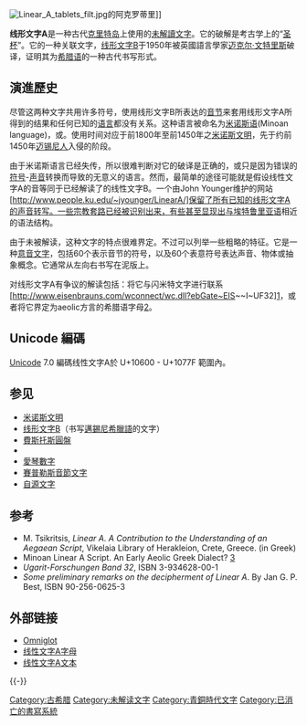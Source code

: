 {{Infobox WS
|name=线形文字A<br>Linear A
|type=[[未解讀文字|未解讀文字]]
|languages={{tsl|en|Eteocretan language|真克里特語}}（未知）
|time=可能從MM IB至LM IIIA
|children=可能是[[線形文字B|線形文字B]]
|sample=0726 La Canée musée linéaire A.JPG
|imagesize=250px
|iso15924=Lina
|unicode=[http://www.unicode.org/charts/PDF/U10600.pdf U+10600 - U+1077F]
}}
[[File:Linear_A_tablets_filt.jpg|thumb]]的阿克罗蒂里]]

'''线形文字A'''是一种古代[[克里特岛|克里特岛]]上使用的[[未解讀文字|未解讀文字]]。它的破解是考古学上的“[[圣杯|圣杯]]”。它的一种关联文字，[[线形文字B|线形文字B]]于1950年被英國語言學家[[迈克尔·文特里斯|迈克尔·文特里斯]]破译，证明其为[[希腊语|希腊语]]的一种古代书写形式。

==演進歷史==
尽管这两种文字共用许多符号，使用线形文字B所表达的[[音节|音节]]来套用线形文字A所得到的结果和任何已知的[[语言|语言]]都没有关系。这种语言被命名为[[米诺斯语|米诺斯语]](Minoan language)，或{{le|真克里特語|Eteocretan language}}。使用时间对应于前1800年至前1450年之[[米诺斯文明|米诺斯文明]]，先于约前1450年[[迈锡尼文明|迈锡尼人]]入侵的阶段。

由于米诺斯语言已经失传，所以很难判断对它的破译是正确的，或只是因为错误的[[符号|符号]]-[[声音|声音]]转换而导致的无意义的语言。然而，最简单的途径可能就是假设线性文字A的音等同于已经解读了的线性文字B。一个由John Younger维护的网站[http://www.people.ku.edu/~jyounger/LinearA/]保留了所有已知的线形文字A的声音转写。一些宗教套路已经被识别出来，有些甚至显现出与[[伊特拉斯坎語|埃特鲁里亚语]]相近的语法结构。

由于未被解读，这种文字的特点很难界定。不过可以列举一些粗略的特征。它是一种[[意音文字|意音文字]]，包括60个表示音节的符号，以及60个表意符号表达声音、物体或抽象概念。它通常从左向右书写在泥版上。

对线形文字A有争议的解读包括：将它与闪米特文字进行联系[http://www.eisenbrauns.com/wconnect/wc.dll?ebGate~EIS~~I~UF32][https://web.archive.org/web/20051124043223/http://users.cyberone.com.au/myers/gordon.html]，或者将它界定为aeolic方言的希腊语字母[https://web.archive.org/web/20060210183254/http://www.anistor.co.hol.gr/english/enback/v014.htm]。

== Unicode 編碼 ==

[[Unicode|Unicode]] 7.0 編碼线性文字A於 U+10600 - U+1077F 範圍內。

{{Unicode chart Linear A}}

== 参见 ==
* [[米诺斯文明|米诺斯文明]]
* [[线形文字B|线形文字B]]（书写[[邁錫尼希臘語|邁錫尼希臘語]]的文字）
* [[費斯托斯圓盤|費斯托斯圓盤]]
* {{tsl|en|Cretan hieroglyphs|克里特象形文字}}
* [[愛琴數字|愛琴數字]]
* [[賽普勒斯音節文字|賽普勒斯音節文字]]
* [[自源文字|自源文字]]

== 参考 ==
{{refbegin}}
* M. Tsikritsis, ''Linear A. A Contribution to the Understanding of an Aegaean Script'', Vikelaia Library of Herakleion, Crete, Greece. (in Greek)
* Minoan Linear A Script. An Early Aeolic Greek Dialect? [http://www.anistor.co.hol.gr/english/enback/v014.htm]{{dead link|date=2018年4月 |bot=InternetArchiveBot |fix-attempted=yes }}
* ''Ugarit-Forschungen Band 32'', ISBN 3-934628-00-1
* ''Some preliminary remarks on the decipherment of Linear A''. By Jan G. P. Best, ISBN 90-256-0625-3
{{refend}}

== 外部链接 ==
* [http://www.omniglot.com/writing/lineara.htm Omniglot]
* [http://www.shadowdrake.com/alphabets/lineara.html 线性文字A字母]{{dead link|date=2018年4月 |bot=InternetArchiveBot |fix-attempted=yes }}
* [http://www.people.ku.edu/~jyounger/LinearA/ 线性文字A文本]
{{-}}
{{古希臘}}

{{Authority control}}
[[Category:古希腊|Category:古希腊]]
[[Category:未解读文字|Category:未解读文字]]
[[Category:青銅時代文字|Category:青銅時代文字]]
[[Category:已消亡的書寫系統|Category:已消亡的書寫系統]]